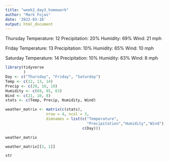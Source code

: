 ```yaml
---
title: "week2_day3_homework"
author: "Mark Fojas"
date: '2022-03-16'
output: html_document
---
```



Thursday
Temperature: 12
Precipitation: 20%
Humidity: 69%
Wind: 21 mph

Friday
Temperature: 13
Precipitation: 10%
Humidity: 65%
Wind: 10 mph

Saturday
Temperature: 14
Precipitation: 10%
Humidity: 63%
Wind: 8 mph

```r
library(tidyverse
        )
Day <- c("Thursday", "Friday", "Saturday")
Temp <- c(12, 13, 14)
Precip <- c(20, 10, 10)
Humidity <- c(69, 65, 63)
Wind <- c(21, 10, 8)
stats <- c(Temp, Precip, Humidity, Wind)

weather_matrix <- matrix(c(stats),
                  nrow = 4, ncol = 3,
                  dimnames = list(c("Temperature", 
                                    "Precipitation","Humidity","Wind"),
                                  c(Day)))
```
```r
weather_matrix
```

```r
weather_matrix[[3, 1]]
```
```r
str
```

